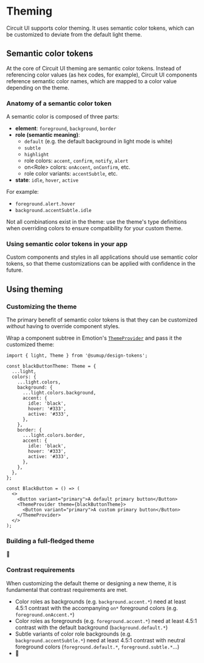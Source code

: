 
# Theming

Circuit UI supports color theming. It uses semantic color tokens, which can be customized to deviate from the default light theme.

## Semantic color tokens

At the core of Circuit UI theming are semantic color tokens. Instead of referencing color values (as hex codes, for example), Circuit UI components reference semantic color names, which are mapped to a color value depending on the theme.

### Anatomy of a semantic color token

A semantic color is composed of three parts:

- **element**: `foreground`, `background`, `border`
- **role (semantic meaning)**:
  - `default` (e.g. the default background in light mode is white)
  - `subtle`
  - `highlight`
  - role colors: `accent`, `confirm`, `notify`, `alert`
  - on<Role\> colors: `onAccent`, `onConfirm`, etc.
  - role color variants: `accentSubtle`, etc.
- **state**: `idle`, `hover`, `active`

For example:

- `foreground.alert.hover`
- `background.accentSubtle.idle`

Not all combinations exist in the theme: use the theme's type definitions when overriding colors to ensure compatibility for your custom theme.

### Using semantic color tokens in your app

Custom components and styles in all applications should use semantic color tokens, so that theme customizations can be applied with confidence in the future.

## Using theming

### Customizing the theme

The primary benefit of semantic color tokens is that they can be customized _without_ having to override component styles.

Wrap a component subtree in Emotion's [`ThemeProvider`](https://emotion.sh/docs/theming) and pass it the customized theme:

```tsx
import { light, Theme } from '@sumup/design-tokens';

const blackButtonTheme: Theme = {
  ...light,
  colors: {
    ...light.colors,
    background: {
      ...light.colors.background,
      accent: {
        idle: 'black',
        hover: '#333',
        active: '#333',
      },
    },
    border: {
      ...light.colors.border,
      accent: {
        idle: 'black',
        hover: '#333',
        active: '#333',
      },
    },
  },
};

const BlackButton = () => (
  <>
    <Button variant="primary">A default primary button</Button>
    <ThemeProvider theme={blackButtonTheme}>
      <Button variant="primary">A custom primary button</Button>
    </ThemeProvider>
  </>
);
```

<Story id="features-theming--base" />

### Building a full-fledged theme

🚧

### Contrast requirements

When customizing the default theme or designing a new theme, it is fundamental that contrast requirements are met.

- Color roles as backgrounds (e.g. `background.accent.*`) need at least 4.5:1 contrast with the accompanying `on*` foreground colors (e.g. `foreground.onAccent.*`)
- Color roles as foregrounds (e.g. `foreground.accent.*`) need at least 4.5:1 contrast with the default background (`background.default.*`)
- Subtle variants of color role backgrounds (e.g. `background.accentSubtle.*`) need at least 4.5:1 contrast with neutral foreground colors (`foreground.default.*`, `foreground.subtle.*`...)
- 🚧
